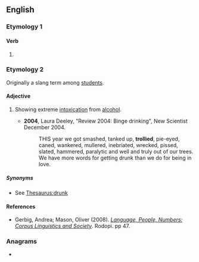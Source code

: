 ==English==

===Etymology 1===

====Verb====
{{head|en|verb form}}

# {{en-past of|trolley}}

===Etymology 2===
Originally a slang term among [[student]]s.

====Adjective====
{{en-adj}}

# {{lb|en|slang}} Showing extreme [[intoxication]] from [[alcohol]].
#* '''2004''', Laura Deeley, "Review 2004: Binge drinking", New Scientist December 2004.
#*: THIS year we got smashed, tanked up, '''trollied''', pie-eyed, caned, wankered, mullered, inebriated, wrecked, pissed, slated, hammered, paralytic and well and truly out of our trees. We have more words for getting drunk than we do for being in love.

=====Synonyms=====
* See [[Thesaurus:drunk]]

====References====
* Gerbig, Andrea; Mason, Oliver (2008). [http://books.google.co.uk/books?id=EcLYhIcYX3AC&pg=PA47&dq=trollied&sig=ACfU3U1hab7aPueL51rVqwbsF2GScfcOmQ ''Language, People, Numbers: Corpus Linguistics and Society'']. Rodopi. pp 47. {{ISBN|9042023503}}

===Anagrams===
* {{anagrams|en|a=deillort|roll tide}}